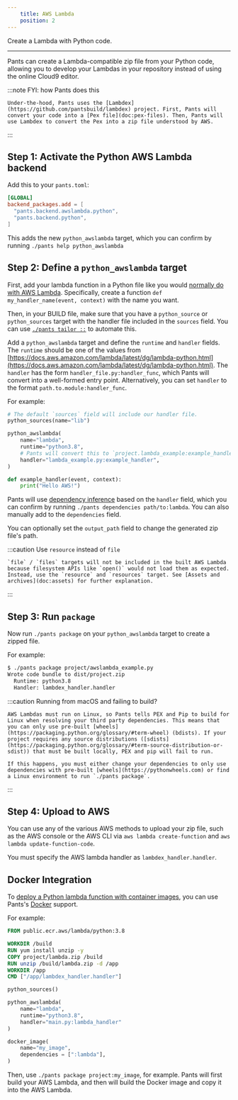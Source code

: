 ```yaml
---
    title: AWS Lambda
    position: 2
---
```


Create a Lambda with Python code.

---

Pants can create a Lambda-compatible zip file from your Python code, allowing you to develop your Lambdas in your repository instead of using the online Cloud9 editor.

:::note FYI: how Pants does this

    Under-the-hood, Pants uses the [Lambdex](https://github.com/pantsbuild/lambdex) project. First, Pants will convert your code into a [Pex file](doc:pex-files). Then, Pants will use Lambdex to convert the Pex into a zip file understood by AWS.

:::

## Step 1: Activate the Python AWS Lambda backend

Add this to your `pants.toml`:

```toml title="pants.toml"
[GLOBAL]
backend_packages.add = [
  "pants.backend.awslambda.python",
  "pants.backend.python",
]
```

This adds the new `python_awslambda` target, which you can confirm by running `./pants help python_awslambda`

## Step 2: Define a `python_awslambda` target

First, add your lambda function in a Python file like you would [normally do with AWS Lambda](https://docs.aws.amazon.com/lambda/latest/dg/python-handler.html). Specifically, create a function `def my_handler_name(event, context)` with the name you want.

Then, in your BUILD file, make sure that you have a `python_source` or `python_sources` target with the handler file included in the `sources` field. You can use [`./pants tailor ::`](doc:initial-configuration#5-generate-build-files) to automate this.

Add a `python_awslambda` target and define the `runtime` and `handler` fields. The `runtime` should be one of the values from [https://docs.aws.amazon.com/lambda/latest/dg/lambda-python.html](https://docs.aws.amazon.com/lambda/latest/dg/lambda-python.html). The `handler` has the form `handler_file.py:handler_func`, which Pants will convert into a well-formed entry point. Alternatively, you can set `handler` to the format `path.to.module:handler_func`.

For example:

```python title="project/BUILD"
# The default `sources` field will include our handler file.
python_sources(name="lib")

python_awslambda(
    name="lambda",
    runtime="python3.8",
    # Pants will convert this to `project.lambda_example:example_handler`.
    handler="lambda_example.py:example_handler",
)
```

```python title="project/lambda_example.py"
def example_handler(event, context):
    print("Hello AWS!")
```

Pants will use [dependency inference](doc:targets) based on the `handler` field, which you can confirm by running `./pants dependencies path/to:lambda`. You can also manually add to the `dependencies` field.

You can optionally set the `output_path` field to change the generated zip file's path.

:::caution Use `resource` instead of `file`

    `file` / `files` targets will not be included in the built AWS Lambda because filesystem APIs like `open()` would not load them as expected. Instead, use the `resource` and `resources` target. See [Assets and archives](doc:assets) for further explanation.

:::

## Step 3: Run `package`

Now run `./pants package` on your `python_awslambda` target to create a zipped file.

For example:

```bash
$ ./pants package project/awslambda_example.py
Wrote code bundle to dist/project.zip
  Runtime: python3.8
  Handler: lambdex_handler.handler
```

:::caution Running from macOS and failing to build?

    AWS Lambdas must run on Linux, so Pants tells PEX and Pip to build for Linux when resolving your third party dependencies. This means that you can only use pre-built [wheels](https://packaging.python.org/glossary/#term-wheel) (bdists). If your project requires any source distributions ([sdists](https://packaging.python.org/glossary/#term-source-distribution-or-sdist)) that must be built locally, PEX and pip will fail to run.

    If this happens, you must either change your dependencies to only use dependencies with pre-built [wheels](https://pythonwheels.com) or find a Linux environment to run `./pants package`.

:::

## Step 4: Upload to AWS

You can use any of the various AWS methods to upload your zip file, such as the AWS console or the AWS CLI via `aws lambda create-function` and `aws lambda update-function-code`.

You must specify the AWS lambda handler as `lambdex_handler.handler`.

## Docker Integration

To [deploy a Python lambda function with container images](https://docs.aws.amazon.com/lambda/latest/dg/python-image.html), you can use Pants's [Docker](doc:docker) support.

For example:

```dockerfile title="project/Dockerfile"
FROM public.ecr.aws/lambda/python:3.8

WORKDIR /build
RUN yum install unzip -y
COPY project/lambda.zip /build
RUN unzip /build/lambda.zip -d /app
WORKDIR /app
CMD ["/app/lambdex_handler.handler"]
```

```python title="project/BUILD"
python_sources()

python_awslambda(
    name="lambda",
    runtime="python3.8",
    handler="main.py:lambda_handler"
)

docker_image(
    name="my_image",
    dependencies = [":lambda"],
)
```

Then, use `./pants package project:my_image`, for example. Pants will first build your AWS Lambda, and then will build the Docker image and copy it into the AWS Lambda.
